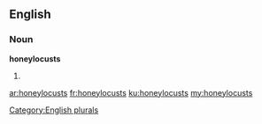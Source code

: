 ==English==

===Noun===
'''honeylocusts'''

# {{plural of|[[honeylocust]]}}

[[Category:English plurals]]

[[ar:honeylocusts]]
[[fr:honeylocusts]]
[[ku:honeylocusts]]
[[my:honeylocusts]]